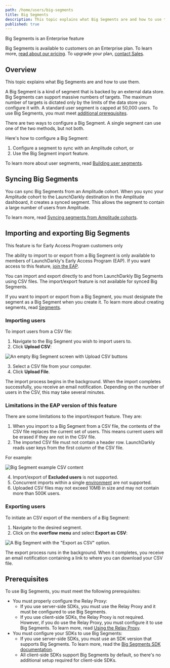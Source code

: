 ```yaml
---
path: /home/users/big-segments
title: Big Segments
description: This topic explains what Big Segments are and how to use them.
published: true
---
```


<Callout intent="primary">
  <CalloutTitle>Big Segments is an Enterprise feature</CalloutTitle>
  <CalloutDescription>

Big Segments is available to customers on an Enterprise plan. To learn more, [read about our pricing](https://launchdarkly.com/pricing/). To upgrade your plan, [contact Sales](https://launchdarkly.com/contact-sales/).

  </CalloutDescription>
</Callout>

## Overview

This topic explains what Big Segments are and how to use them.

A Big Segment is a kind of segment that is backed by an external data store. Big Segments can support massive numbers of targets. The maximum number of targets is dictated only by the limits of the data store you configure it with. A standard user segment is capped at 50,000 users. To use Big Segments, you must meet [additional prerequisites](#prerequisites).

There are two ways to configure a Big Segment. A single segment can use one of the two methods, but not both.

Here's how to configure a Big Segment:

1. Configure a segment to sync with an Amplitude cohort, or
2. Use the Big Segment import feature.

To learn more about user segments, read [Building user segments](/home/users/segments).

## Syncing Big Segments

You can sync Big Segments from an Amplitude cohort. When you sync your Amplitude cohort to the LaunchDarkly destination in the Amplitude dashboard, it creates a synced segment. This allows the segment to contain a large number of users from Amplitude.

To learn more, read [Syncing segments from Amplitude cohorts](/home/users/synced-segments).

## Importing and exporting Big Segments

<Callout intent="info">
<CalloutTitle>This feature is for Early Access Program customers only
</CalloutTitle>
  <CalloutDescription>

The ability to import to or export from a Big Segment is only available to members of LaunchDarkly's Early Access Program (EAP). If you want access to this feature, [join the EAP](http://launchdarkly.com/eap).
  </CalloutDescription>
</Callout>

[//]: # (TODO - Upon GA, the guidance around whether to use the checkbox should probably move to the main segments paged, linked to here, and this section can just cover import/export.  The screenshot for segment creation will need to be updated.)

You can import and export directly to and from LaunchDarkly Big Segments using CSV files. The import/export feature is not available for synced Big Segments.

If you want to import or export from a Big Segment, you must designate the segment as a Big Segment when you create it. To learn more about creating segments, read [Segments](/home/users/segments).

### Importing users

To import users from a CSV file:

1. Navigate to the Big Segment you wish to import users to.
2. Click **Upload CSV**:

![An empty Big Segment screen with Upload CSV buttons](big-segment-empty.png)

3. Select a CSV file from your computer.
4. Click **Upload File**.

The import process begins in the background. When the import completes successfully, you receive an email notification. Depending on the number of users in the CSV, this may take several minutes.

### Limitations in the EAP version of this feature

There are some limitations to the import/export feature. They are:

1. When you import to a Big Segment from a CSV file, the contents of the CSV file replaces the current set of users. This means current users will be erased if they are not in the CSV file.
2. The imported CSV file must not contain a header row. LaunchDarkly reads user keys from the first column of the CSV file.

For example:

![Big Segment example CSV content](big-segment-example-csv.png)

4. Import/export of **Excluded users** is not supported.
5. Concurrent imports within a single [environment](/home/organize/environments) are not supported.
6. Uploaded CSV files may not exceed 10MB in size and may not contain more than 500K users.

### Exporting users

To initiate an CSV export of the members of a Big Segment:

1. Navigate to the desired segment.
2. Click on the **overflow menu** and select **Export as CSV**:

![A Big Segment with the "Export as CSV" option.](big-segment-export.png)

The export process runs in the background. When it completes, you receive an email notification containing a link to where you can download your CSV file.


## Prerequisites

To use Big Segments, you must meet the following prerequisites:

- You must properly configure the Relay Proxy:
    - If you use server-side SDKs, you must use the Relay Proxy and it must be configured to use Big Segments.
    - If you use client-side SDKs, the Relay Proxy is not required. However, if you do use the Relay Proxy, you must configure it to use Big Segments. To learn more, read [Using the Relay Proxy](/home/relay-proxy/using).
- You must configure your SDKs to use Big Segments:
    - If you use server-side SDKs, you must use an SDK version that supports Big Segments. To learn more, read the [Big Segments SDK documentation](/sdk/features/big-segments).
    - All client-side SDKs support Big Segments by default, so there's no additional setup required for client-side SDKs.
